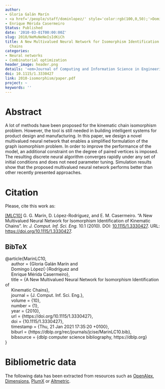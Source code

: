 ```yaml
---
author:
- Gloria Galán Marín
- <a href='/people/staff/dominlopez/' style='color:rgb(100,0,50);'>Domingo López Rodríguez</a>
- Enrique Mérida Casermeiro
Status: Published
date: '2010-03-01T00:00:00Z'
slug: 2010/NeMuNeNeIsIdKiCh
title: A New Multivalued Neural Network for Isomorphism Identification of Kinematic
  Chains
categories:
- Neural networks
- Combinatorial optimization
header_image: header.png
details: '<em>Journal of Computing and Information Science in Engineering</em> 10(1) '
doi: 10.1115/1.3330427
link: 2010-isomorphism/paper.pdf
project: ~
keywords: ''
---
```



# Abstract


A lot of methods have been proposed for the kinematic chain isomorphism problem. However, the tool is still needed in building intelligent systems for product design and manufacturing. In this paper, we design a novel multivalued neural network that enables a simplified formulation of the graph isomorphism problem. In order to improve the performance of the model, an additional constraint on the degree of paired vertices is imposed. The resulting discrete neural algorithm converges rapidly under any set of initial conditions and does not need parameter tuning. Simulation results show that the proposed multivalued neural network performs better than other recently presented approaches.












# Citation
Please, cite this work as:


<a name=bib-MarinLC10></a>[[MLC10]](#cite-MarinLC10) G. G. Marín, D. López-Rodríguez, and E. M. Casermeiro. “A New Multivalued Neural Network for Isomorphism Identification of Kinematic Chains”. In: _J. Comput. Inf. Sci. Eng._ 10.1 (2010). DOI: [10.1115/1.3330427](https://doi.org/10.1115%2F1.3330427). URL: [https://doi.org/10.1115/1.3330427](https://doi.org/10.1115/1.3330427).

::: {.callout-note appearance="minimal" collapse=true}

## BibTeX

@article{MarinLC10,<br>&nbsp;&nbsp;&nbsp;&nbsp;  author    = {Gloria Galán Marín and<br>&nbsp;&nbsp;&nbsp;&nbsp;               Domingo López{-}Rodríguez and<br>&nbsp;&nbsp;&nbsp;&nbsp;               Enrique Mérida Casermeiro},<br>&nbsp;&nbsp;&nbsp;&nbsp;  title     = {A New Multivalued Neural Network for Isomorphism Identification of<br>&nbsp;&nbsp;&nbsp;&nbsp;               Kinematic Chains},<br>&nbsp;&nbsp;&nbsp;&nbsp;  journal   = {J. Comput. Inf. Sci. Eng.},<br>&nbsp;&nbsp;&nbsp;&nbsp;  volume    = {10},<br>&nbsp;&nbsp;&nbsp;&nbsp;  number    = {1},<br>&nbsp;&nbsp;&nbsp;&nbsp;  year      = {2010},<br>&nbsp;&nbsp;&nbsp;&nbsp;  url       = {https://doi.org/10.1115/1.3330427},<br>&nbsp;&nbsp;&nbsp;&nbsp;  doi       = {10.1115/1.3330427},<br>&nbsp;&nbsp;&nbsp;&nbsp;  timestamp = {Thu, 21 Jan 2021 17:35:20 +0100},<br>&nbsp;&nbsp;&nbsp;&nbsp;  biburl    = {https://dblp.org/rec/journals/jcise/MarinLC10.bib},<br>&nbsp;&nbsp;&nbsp;&nbsp;  bibsource = {dblp computer science bibliography, https://dblp.org}<br>}

:::



# Bibliometric data


The following data has been extracted from resources such as [OpenAlex](https://openalex.org/), [Dimensions](https://app.dimensions.ai/), [PlumX](https://www.elsevier.com/insights/metrics/plumx) or [Altmetric](https://www.altmetric.com/).

<div style="display: flex; justify-content: center; align-items: center; height: 100%;">
<span class="__dimensions_badge_embed__" data-doi="10.1115/1.3330427" data-legend="always"></span></div><script async src="https://badge.dimensions.ai/badge.js" charset="utf-8"></script>

<div style="display: flex; justify-content: center; align-items: center; height: 100%;">
<a href="https://plu.mx/plum/a/?doi=10.1115/1.3330427" class="plumx-details" data-site="plum" data-hide-when-empty="true">A New Multivalued Neural Network for Isomorphism Identification of Kinematic Chains</a></div>

<div style="display: flex; justify-content: center; align-items: center; height: 100%;">
<script type="text/javascript" src="https://d1bxh8uas1mnw7.cloudfront.net/assets/embed.js"></script><div data-badge-type="medium-donut" class="altmetric-embed" data-badge-details="right" data-doi="10.1115/1.3330427"></div></div>


## Cites

The following graph plots the number of cites received by this work from its publication, on a yearly basis.

```r
#| echo: false
#| results: asis
#| warning: false
#| message: false
source(here::here('scripts', 'manage_publications.R'))
df <- readRDS('citation_history.rds')
plot_citation_history(df)
```



## Papers citing this work

The following is a non-exhaustive list of papers that cite this work:


<a name=bib-Dewangan_2024></a>[[1]](#cite-Dewangan_2024) K. Dewangan and P. Prajapati. “Detection of Isomorphism and Inversions of Kinematic Chains Using an Evolutionary Approach”. In: _Recent Advances in Machines, Mechanisms, Materials and Design_. Springer Nature Singapore, 2024, p. 105–132. ISBN: 9789819754236. DOI: [10.1007/978-981-97-5423-6_9](https://doi.org/10.1007%2F978-981-97-5423-6_9). URL: [http://dx.doi.org/10.1007/978-981-97-5423-6_9](http://dx.doi.org/10.1007/978-981-97-5423-6_9).

<a name=bib-Eleashy_2018></a>[[2]](#cite-Eleashy_2018) H. Eleashy. “A new atlas for 8-bar kinematic chains with up to 3 prismatic pairs using Joint Sorting Code”. In: _Mechanism and Machine Theory_ 124 (Jun. 2018), p. 118–132. ISSN: 0094-114X. DOI: [10.1016/j.mechmachtheory.2018.02.006](https://doi.org/10.1016%2Fj.mechmachtheory.2018.02.006). URL: [http://dx.doi.org/10.1016/j.mechmachtheory.2018.02.006](http://dx.doi.org/10.1016/j.mechmachtheory.2018.02.006).

<a name=bib-Gao_2013></a>[[3]](#cite-Gao_2013) S. Gao, S. Zhang, X. Chen, et al. “A framework for collaborative top-down assembly design”. In: _Computers in Industry_ 64.8 (Oct. 2013), p. 967–983. ISSN: 0166-3615. DOI: [10.1016/j.compind.2013.05.007](https://doi.org/10.1016%2Fj.compind.2013.05.007). URL: [http://dx.doi.org/10.1016/j.compind.2013.05.007](http://dx.doi.org/10.1016/j.compind.2013.05.007).

<a name=bib-He_2019></a>[[4]](#cite-He_2019) L. He, F. Liu, L. Sun, et al. “Isomorphic identification for kinematic chains using variable high-order adjacency link values”. In: _Journal of Mechanical Science and Technology_ 33.10 (Oct. 2019), p. 4899–4907. ISSN: 1976-3824. DOI: [10.1007/s12206-019-0930-9](https://doi.org/10.1007%2Fs12206-019-0930-9). URL: [http://dx.doi.org/10.1007/s12206-019-0930-9](http://dx.doi.org/10.1007/s12206-019-0930-9).

<a name=bib-Helal_2021></a>[[5]](#cite-Helal_2021) M. Helal, J. W. Hu, and H. Eleashy. “A New Algorithm for Unique Representation and Isomorphism Detection of Planar Kinematic Chains with Simple and Multiple Joints”. In: _Processes_ 9.4 (Mar. 2021), p. 601. ISSN: 2227-9717. DOI: [10.3390/pr9040601](https://doi.org/10.3390%2Fpr9040601). URL: [http://dx.doi.org/10.3390/pr9040601](http://dx.doi.org/10.3390/pr9040601).

<a name=bib-Helal_20211></a>[[6]](#cite-Helal_20211) M. Helal, J. W. Hu, and H. Eleashy. “Automatic Generation of N-Bar Planar Linkages Containing Sliders”. In: _Applied Sciences_ 11.8 (Apr. 2021), p. 3546. ISSN: 2076-3417. DOI: [10.3390/app11083546](https://doi.org/10.3390%2Fapp11083546). URL: [http://dx.doi.org/10.3390/app11083546](http://dx.doi.org/10.3390/app11083546).

<a name=bib-Liu_2020></a>[[7]](#cite-Liu_2020) X. Liu, H. Gui, X. Liu, et al. “Tree Structure Representation and Isomorphism Identification of Assur Groups”. In: _Proceedings of the 2020 3rd International Conference on E-Business, Information Management and Computer Science_. EBIMCS 2020. ACM, Dec. 2020, p. 431–436. DOI: [10.1145/3453187.3453373](https://doi.org/10.1145%2F3453187.3453373). URL: [http://dx.doi.org/10.1145/3453187.3453373](http://dx.doi.org/10.1145/3453187.3453373).

<a name=bib-Lohumi_2012></a>[[8]](#cite-Lohumi_2012) M. K. Lohumi, A. Mohammad, and I. A. Khan. “Hierarchical clustering approach for determination of isomorphism among planar kinematic chains and their derived mechanisms”. In: _Journal of Mechanical Science and Technology_ 26.12 (Dec. 2012), p. 4041–4046. ISSN: 1976-3824. DOI: [10.1007/s12206-012-0902-9](https://doi.org/10.1007%2Fs12206-012-0902-9). URL: [http://dx.doi.org/10.1007/s12206-012-0902-9](http://dx.doi.org/10.1007/s12206-012-0902-9).

<a name=bib-Pan_2023></a>[[9]](#cite-Pan_2023) W. Pan and R. Li. “The Equivalent Mechanical Model of Topological Graphs and the Isomorphism Identification of Kinematic Chains”. In: _Journal of Mechanisms and Robotics_ 16.7 (Nov. 2023). ISSN: 1942-4310. DOI: [10.1115/1.4063869](https://doi.org/10.1115%2F1.4063869). URL: [http://dx.doi.org/10.1115/1.4063869](http://dx.doi.org/10.1115/1.4063869).

<a name=bib-__2014></a>[[10]](#cite-__2014) .. S.R.Madan. “IDENTIFICATION OF ISOMORPHISM AND DETECTION OF DISTINCT MECHANISM OF KINEMATIC CHAINS USING INVARIENT LABELING OF LINKS”. In: _International Journal of Research in Engineering and Technology_ 03.01 (Jan. 2014), p. 17–23. ISSN: 2319-1163. DOI: [10.15623/ijret.2014.0301004](https://doi.org/10.15623%2Fijret.2014.0301004). URL: [http://dx.doi.org/10.15623/ijret.2014.0301004](http://dx.doi.org/10.15623/ijret.2014.0301004).

<a name=bib-Shang_2013></a>[[11]](#cite-Shang_2013) H. Shang, X. Chen, J. Li, et al. “Isomorphism detection of kinematic chains based on the improved circuit simulation method”. In: _International Journal of Computer Applications in Technology_ 46.3 (2013), p. 236. ISSN: 1741-5047. DOI: [10.1504/ijcat.2013.052800](https://doi.org/10.1504%2Fijcat.2013.052800). URL: [http://dx.doi.org/10.1504/ijcat.2013.052800](http://dx.doi.org/10.1504/ijcat.2013.052800).

<a name=bib-Shukla_2017></a>[[12]](#cite-Shukla_2017) A. Shukla and S. Sanyal. “Gradient method for identification of isomorphism of planar kinematic chains”. In: _Australian Journal of Mechanical Engineering_ 18.1 (Sep. 2017), p. 45–62. ISSN: 2204-2253. DOI: [10.1080/14484846.2017.1374815](https://doi.org/10.1080%2F14484846.2017.1374815). URL: [http://dx.doi.org/10.1080/14484846.2017.1374815](http://dx.doi.org/10.1080/14484846.2017.1374815).

<a name=bib-Sun_2021></a>[[13]](#cite-Sun_2021) L. Sun, Z. Ye, F. Lu, et al. “Similar Vertices and Isomorphism Detection for Planar Kinematic Chains Based on Ameliorated Multi-Order Adjacent Vertex Assignment Sequence”. In: _Chinese Journal of Mechanical Engineering_ 34.1 (Feb. 2021). ISSN: 2192-8258. DOI: [10.1186/s10033-020-00521-8](https://doi.org/10.1186%2Fs10033-020-00521-8). URL: [http://dx.doi.org/10.1186/s10033-020-00521-8](http://dx.doi.org/10.1186/s10033-020-00521-8).

<a name=bib-Sun_2018></a>[[14]](#cite-Sun_2018) W. Sun, J. Kong, and L. Sun. “A joint–joint matrix representation of planar kinematic chains with multiple joints and isomorphism identification”. In: _Advances in Mechanical Engineering_ 10.6 (Jun. 2018). ISSN: 1687-8140. DOI: [10.1177/1687814018778404](https://doi.org/10.1177%2F1687814018778404). URL: [http://dx.doi.org/10.1177/1687814018778404](http://dx.doi.org/10.1177/1687814018778404).

<a name=bib-SUN_2017></a>[[15]](#cite-SUN_2017) W. SUN, J. KONG, and L. SUN. “The improved hamming number method to detect isomorphism for kinematic chain with multiple joints”. In: _Journal of Advanced Mechanical Design, Systems, and Manufacturing_ 11.5 (2017), p. JAMDSM0061–JAMDSM0061. ISSN: 1881-3054. DOI: [10.1299/jamdsm.2017jamdsm0061](https://doi.org/10.1299%2Fjamdsm.2017jamdsm0061). URL: [http://dx.doi.org/10.1299/jamdsm.2017jamdsm0061](http://dx.doi.org/10.1299/jamdsm.2017jamdsm0061).

<a name=bib-Venkata_Kamesh_2017></a>[[16]](#cite-Venkata_Kamesh_2017) V. Venkata Kamesh, K. Mallikarjuna Rao, and A. Balaji Srinivasa Rao. “An Innovative Approach to Detect Isomorphism in Planar and Geared Kinematic Chains Using Graph Theory”. In: _Journal of Mechanical Design_ 139.12 (Oct. 2017). ISSN: 1528-9001. DOI: [10.1115/1.4037628](https://doi.org/10.1115%2F1.4037628). URL: [http://dx.doi.org/10.1115/1.4037628](http://dx.doi.org/10.1115/1.4037628).

<a name=bib-Wei_2020></a>[[17]](#cite-Wei_2020) S. Wei, K. Jianyi, W. Xingdong, et al. “Description and Isomorphism Judgment of the Kinematic Chain with Multiple Joints Based on Link-link Adjacency Matrix”. In: _Journal of Mechanical Engineering_ 56.3 (2020), p. 41. ISSN: 0577-6686. DOI: [10.3901/jme.2020.03.041](https://doi.org/10.3901%2Fjme.2020.03.041). URL: [http://dx.doi.org/10.3901/jme.2020.03.041](http://dx.doi.org/10.3901/jme.2020.03.041).

<a name=bib-Yan_2020></a>[[18]](#cite-Yan_2020) L. Yan, G. Cao, N. Wang, et al. “Schematic Diagrams Design of Displacement Suppression Mechanism with One Degree-of-Freedom in a Rope-Guided Hoisting System”. In: _Symmetry_ 12.3 (Mar. 2020), p. 474. ISSN: 2073-8994. DOI: [10.3390/sym12030474](https://doi.org/10.3390%2Fsym12030474). URL: [http://dx.doi.org/10.3390/sym12030474](http://dx.doi.org/10.3390/sym12030474).

<a name=bib-Yang_2022></a>[[19]](#cite-Yang_2022) W. Yang, H. Ding, and A. Kecskeméthy. “Structural synthesis towards intelligent design of plane mechanisms: Current status and future research trend”. In: _Mechanism and Machine Theory_ 171 (May. 2022), p. 104715. ISSN: 0094-114X. DOI: [10.1016/j.mechmachtheory.2021.104715](https://doi.org/10.1016%2Fj.mechmachtheory.2021.104715). URL: [http://dx.doi.org/10.1016/j.mechmachtheory.2021.104715](http://dx.doi.org/10.1016/j.mechmachtheory.2021.104715).

<a name=bib-Yu_2024></a>[[20]](#cite-Yu_2024) L. Yu, S. Zhou, and H. Wang. “Mechanism Isomorphism Identification Based on Decision Tree Algorithm and Hybrid Particle Swarm Optimization Algorithm”. In: _Neural Processing Letters_ 56.6 (Nov. 2024). ISSN: 1573-773X. DOI: [10.1007/s11063-024-11711-z](https://doi.org/10.1007%2Fs11063-024-11711-z). URL: [http://dx.doi.org/10.1007/s11063-024-11711-z](http://dx.doi.org/10.1007/s11063-024-11711-z).

<a name=bib-Zeng_2014></a>[[21]](#cite-Zeng_2014) K. Zeng, X. Fan, M. Dong, et al. “A fast algorithm for kinematic chain isomorphism identification based on dividing and matching vertices”. In: _Mechanism and Machine Theory_ 72 (Feb. 2014), p. 25–38. ISSN: 0094-114X. DOI: [10.1016/j.mechmachtheory.2013.09.011](https://doi.org/10.1016%2Fj.mechmachtheory.2013.09.011). URL: [http://dx.doi.org/10.1016/j.mechmachtheory.2013.09.011](http://dx.doi.org/10.1016/j.mechmachtheory.2013.09.011).


